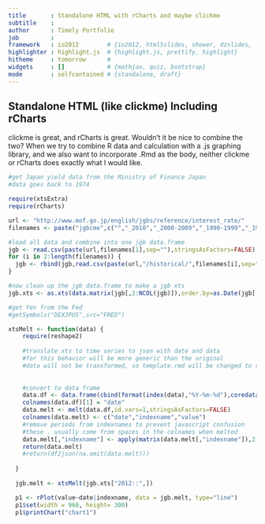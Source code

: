 ```yaml
---
title       : Standalone HTML with rCharts and maybe clickme
subtitle    : 
author      : Timely Portfolio
job         : 
framework   : io2012        # {io2012, html5slides, shower, dzslides, ...}
highlighter : highlight.js  # {highlight.js, prettify, highlight}
hitheme     : tomorrow      # 
widgets     : []            # {mathjax, quiz, bootstrap}
mode        : selfcontained # {standalone, draft}
---
```


## Standalone HTML (like clickme) Including rCharts

clickme is great, and rCharts is great.  Wouldn't it be nice to combine the two?  When we try to combine R data and calculation with a .js graphing library, and we also want to incorporate .Rmd as the body, neither clickme or rCharts does exactly what I would like.

<div id="chart1"></div>

```r
#get Japan yield data from the Ministry of Finance Japan
#data goes back to 1974

require(xtsExtra)
require(rCharts)

url <- "http://www.mof.go.jp/english/jgbs/reference/interest_rate/"
filenames <- paste("jgbcme",c("","_2010","_2000-2009","_1990-1999","_1980-1989","_1974-1979"),".csv",sep="")

#load all data and combine into one jgb data.frame
jgb <- read.csv(paste(url,filenames[1],sep=""),stringsAsFactors=FALSE)
for (i in 2:length(filenames)) {
  jgb <- rbind(jgb,read.csv(paste(url,"/historical/",filenames[i],sep=""),stringsAsFactors=FALSE))
}

#now clean up the jgb data.frame to make a jgb xts
jgb.xts <- as.xts(data.matrix(jgb[,2:NCOL(jgb)]),order.by=as.Date(jgb[,1]))

#get Yen from the Fed
#getSymbols("DEXJPUS",src="FRED")

xtsMelt <- function(data) {
    require(reshape2)
    
    #translate xts to time series to json with date and data
    #for this behavior will be more generic than the original
    #data will not be transformed, so template.rmd will be changed to reflect
    
    
    #convert to data frame
    data.df <- data.frame(cbind(format(index(data),"%Y-%m-%d"),coredata(data)))
    colnames(data.df)[1] = "date"
    data.melt <- melt(data.df,id.vars=1,stringsAsFactors=FALSE)
    colnames(data.melt) <- c("date","indexname","value")
    #remove periods from indexnames to prevent javascript confusion
    #these . usually come from spaces in the colnames when melted
    data.melt[,"indexname"] <- apply(matrix(data.melt[,"indexname"]),2,gsub,pattern="[.]",replacement="")
    return(data.melt)
    #return(df2json(na.omit(data.melt)))
    
  }
  
  jgb.melt <- xtsMelt(jgb.xts["2012::",])
```

```r
  p1 <- rPlot(value~date|indexname, data = jgb.melt, type="line")
  p1$set(width = 960, height= 300)
  p1$printChart("chart1")
  
```
